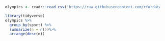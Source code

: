 ```r
olympics <- readr::read_csv('https://raw.githubusercontent.com/rfordatascience/tidytuesday/master/data/2024/2024-08-06/olympics.csv')
```

```r
library(tidyverse)
olympics %>%
  group_by(sport) %>%
  summarize(n = n())%>%
  arrange(desc(n))
```

